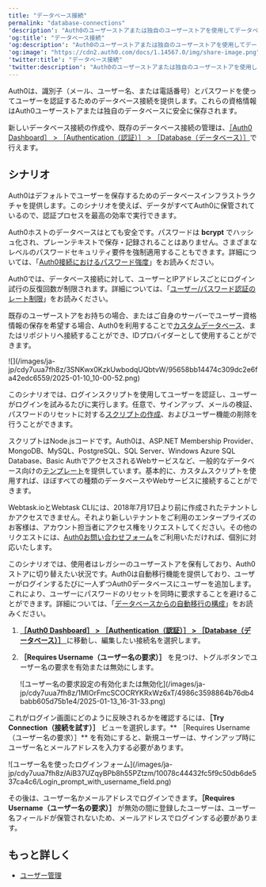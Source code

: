 ```yaml
---
title: "データベース接続"
permalink: "database-connections"
'description': "Auth0のユーザーストアまたは独自のユーザーストアを使用してデータベース接続を作成および使用する方法を学びます。"
'og:title': "データベース接続"
'og:description': "Auth0のユーザーストアまたは独自のユーザーストアを使用してデータベース接続を作成および使用する方法を学びます。"
'og:image': "https://cdn2.auth0.com/docs/1.14567.0/img/share-image.png"
'twitter:title': "データベース接続"
'twitter:description': "Auth0のユーザーストアまたは独自のユーザーストアを使用してデータベース接続を作成および使用する方法を学びます。"
---
```


Auth0は、識別子（メール、ユーザー名、または電話番号）とパスワードを使ってユーザーを認証するためのデータベース接続を提供します。これらの資格情報はAuth0ユーザーストアまたは独自のデータベースに安全に保存されます。

新しいデータベース接続の作成や、既存のデータベース接続の管理は、[［Auth0 Dashboard］ > ［Authentication（認証）］ > ［Database（データベース）］](https://manage.auth0.com/#/connections/database)で行えます。

## シナリオ

<Tabs><Tab title="Auth0ユーザーストア">

Auth0はデフォルトでユーザーを保存するためのデータベースインフラストラクチャを提供します。このシナリオを使えば、データがすべてAuth0に保管されているので、認証プロセスを最高の効率で実行できます。

Auth0ホストのデータベースはとても安全です。パスワードは **bcrypt** でハッシュ化され、プレーンテキストで保存・記録されることはありません。さまざまなレベルのパスワードセキュリティ要件を強制適用することもできます。詳細については、「[Auth0接続におけるパスワード強度](/ja-jp/authenticate/database-connections/password-strength)」をお読みください。

<Callout icon="file-lines" color="#0EA5E9" iconType="regular">

Auth0では、データベース接続に対して、ユーザーとIPアドレスごとにログイン試行の反復回数が制限されます。詳細については、「[ユーザー/パスワード認証のレート制限](/ja-jp/troubleshoot/customer-support/operational-policies/rate-limit-policy/database-connections-rate-limits)」をお読みください。

</Callout>

</Tab><Tab title="お客様のユーザーストア">

既存のユーザーストアをお持ちの場合、またはご自身のサーバーでユーザー資格情報の保存を希望する場合、Auth0を利用することで[カスタムデータベース](/ja-jp/authenticate/database-connections/custom-db)、またはリポジトリへ接続することができ、IDプロバイダーとして使用することができます。

<Frame>![](/images/ja-jp/cdy7uua7fh8z/3SNKwx0KzkUwbodqUQbtvW/95658bb14474c309dc2e6fa42edc6559/2025-01-10_10-00-52.png)</Frame>

このシナリオでは、ログインスクリプトを使用してユーザーを認証し、ユーザーがログインを試みるたびに実行します。任意で、サインアップ、メールの検証、パスワードのリセットに対する[スクリプトの作成](/ja-jp/authenticate/database-connections/custom-db/templates)、およびユーザー機能の削除を行うことができます。

スクリプトはNode.jsコードです。Auth0は、ASP.NET Membership Provider、MongoDB、MySQL、PostgreSQL、SQL Server、Windows Azure SQL Database、Basic AuthでアクセスされるWebサービスなど、一般的なデータベース向けの[テンプレート](/ja-jp/authenticate/database-connections/custom-db/templates)を提供しています。基本的に、カスタムスクリプトを使用すれば、ほぼすべての種類のデータベースやWebサービスに接続することができます。

<Warning>

Webtask.ioとWebtask CLIには、2018年7月17日より前に作成されたテナントしかアクセスできません。それより新しいテナントをご利用のエンタープライズのお客様は、アカウント担当者にアクセス権をリクエストしてください。その他のリクエストには、[Auth0お問い合わせフォーム](https://auth0.com/get-started?place=documentation%20post&type=link&text=auth0%20contact%20form)をご利用いただければ、個別に対応いたします。

</Warning>

</Tab><Tab title="Auth0への移行">

このシナリオでは、使用者はレガシーのユーザーストアを保有しており、Auth0ストアに切り替えたい状況です。Auth0は自動移行機能を提供しており、ユーザーがログインするたびに一人ずつAuth0データベースにユーザーを追加します。これにより、ユーザーにパスワードのリセットを同時に要求することを避けることができます。詳細については、「[データベースからの自動移行の構成](/ja-jp/manage-users/user-migration/configure-automatic-migration-from-your-database)」をお読みください。

</Tab><Tab title="ユーザー名の要求">

1. [**［Auth0 Dashboard］ > ［Authentication（認証）］ > ［Database（データベース）］** ](https://manage.auth0.com/#/connections/database)に移動し、編集したい接続名を選択します。
2. **［Requires Username（ユーザー名の要求）］** を見つけ、トグルボタンでユーザー名の要求を有効または無効にします。

   <Frame>![ユーザー名の要求設定の有効化または無効化](/images/ja-jp/cdy7uua7fh8z/1MlOrFmcSCOCRYKRxWz6xT/4986c3598864b76db4babb605d75b1e4/2025-01-13_16-31-33.png)</Frame>

これがログイン画面にどのように反映されるかを確認するには、**［Try Connection（接続を試す）］** ビューを選択します。** ［Requires Username（ユーザー名の要求）］** を有効にすると、新規ユーザーは、サインアップ時にユーザー名とメールアドレスを入力する必要があります。

<Frame>![ユーザー名を使ったログインフォーム](/images/ja-jp/cdy7uua7fh8z/AiB37UZqyBPb8h55PZtzm/10078c44432fc5f9c50db6de537ca4c6/Login_prompt_with_username_field.png)</Frame>

その後は、ユーザー名かメールアドレスでログインできます。**［Requires Username（ユーザー名の要求）］** が無効の間に登録したユーザーは、ユーザー名フィールドが保管されないため、メールアドレスでログインする必要があります。

</Tab></Tabs>

## もっと詳しく

* [ユーザー管理](/ja-jp/manage-users)